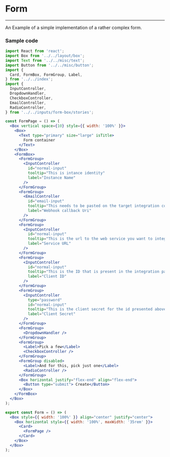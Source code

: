 

<Meta title="components/Templates" />

# Form
<hr />

An Example of a simple implementation of a rather complex form.

<Preview>
  <Story name="Form">
    <Form />
  </Story>
</Preview>


### Sample code

```jsx
import React from 'react';
import Box from '../../layout/box';
import Text from '../../misc/text';
import Button from '../../misc/button';
import {
  Card, FormBox, FormGroup, Label,
} from '../../index';
import {
  InputController,
  DropdownHandler,
  CheckboxController,
  EmailController,
  RadioController,
} from '../../inputs/form-box/stories';

const FormPage = () => (
  <Box vertical space={10} style={{ width: '100%' }}>
    <Box>
      <Text type="primary" size="large" isTitle>
        Form container
      </Text>
    </Box>
    <FormBox>
      <FormGroup>
        <InputController
          id="normal-input"
          tooltip="This is intance identity"
          label="Instance Name"
        />
      </FormGroup>
      <FormGroup>
        <EmailController
          id="email-input"
          tooltip="This needs to be pasted on the target integration configuration page"
          label="Webhook callback Uri"
        />
      </FormGroup>
      <FormGroup>
        <InputController
          id="normal-input"
          tooltip="This is the url to the web service you want to integrate with. e.g: www.gitlab.com"
          label="Service URL"
        />
      </FormGroup>
      <FormGroup>
        <InputController
          id="normal-input"
          tooltip="This is the ID that is present in the integration page of the target service"
          label="Client ID"
        />
      </FormGroup>
      <FormGroup>
        <InputController
          type="password"
          id="normal-input"
          tooltip="This is the client secret for the id presented above."
          label="Client Secret"
        />
      </FormGroup>
      <FormGroup>
        <DropdownHandler />
      </FormGroup>
      <FormGroup>
        <Label>Pick a few</Label>
        <CheckboxController />
      </FormGroup>
      <FormGroup disabled>
        <Label>And for this, pick just one</Label>
        <RadioController />
      </FormGroup>
      <Box horizontal justify="flex-end" align="flex-end">
        <Button type="submit"> Create</Button>
      </Box>
    </FormBox>
  </Box>
);

export const Form = () => (
  <Box style={{ width: '100%' }} align="center" justify="center">
    <Box horizontal style={{ width: '100%', maxWidth: '35rem' }}>
      <Card>
        <FormPage />
      </Card>
    </Box>
  </Box>
);
```

